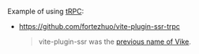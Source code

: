 Example of using [tRPC](https://trpc.io/):
 - https://github.com/fortezhuo/vite-plugin-ssr-trpc
   > vite-plugin-ssr was the [previous name of Vike](https://vite-plugin-ssr.com/vike).
